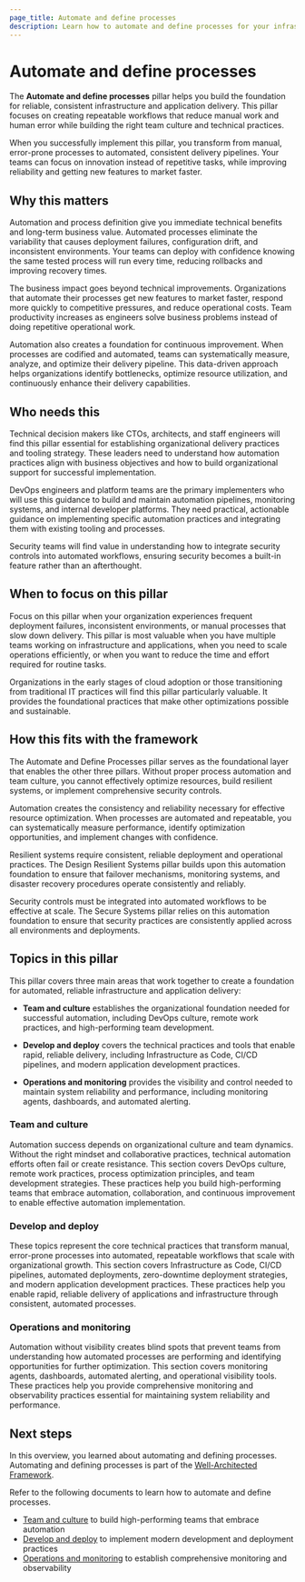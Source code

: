```yaml
---
page_title: Automate and define processes
description: Learn how to automate and define processes for your infrastructure.
---
```


# Automate and define processes

The **Automate and define processes** pillar helps you build the foundation for reliable, consistent infrastructure and application delivery. This pillar focuses on creating repeatable workflows that reduce manual work and human error while building the right team culture and technical practices.

When you successfully implement this pillar, you transform from manual, error-prone processes to automated, consistent delivery pipelines. Your teams can focus on innovation instead of repetitive tasks, while improving reliability and getting new features to market faster.

## Why this matters

Automation and process definition give you immediate technical benefits and long-term business value. Automated processes eliminate the variability that causes deployment failures, configuration drift, and inconsistent environments. Your teams can deploy with confidence knowing the same tested process will run every time, reducing rollbacks and improving recovery times.

The business impact goes beyond technical improvements. Organizations that automate their processes get new features to market faster, respond more quickly to competitive pressures, and reduce operational costs. Team productivity increases as engineers solve business problems instead of doing repetitive operational work.

Automation also creates a foundation for continuous improvement. When processes are codified and automated, teams can systematically measure, analyze, and optimize their delivery pipeline. This data-driven approach helps organizations identify bottlenecks, optimize resource utilization, and continuously enhance their delivery capabilities.

## Who needs this

Technical decision makers like CTOs, architects, and staff engineers will find this pillar essential for establishing organizational delivery practices and tooling strategy. These leaders need to understand how automation practices align with business objectives and how to build organizational support for successful implementation.

DevOps engineers and platform teams are the primary implementers who will use this guidance to build and maintain automation pipelines, monitoring systems, and internal developer platforms. They need practical, actionable guidance on implementing specific automation practices and integrating them with existing tooling and processes.

Security teams will find value in understanding how to integrate security controls into automated workflows, ensuring security becomes a built-in feature rather than an afterthought.

## When to focus on this pillar

Focus on this pillar when your organization experiences frequent deployment failures, inconsistent environments, or manual processes that slow down delivery. This pillar is most valuable when you have multiple teams working on infrastructure and applications, when you need to scale operations efficiently, or when you want to reduce the time and effort required for routine tasks.

Organizations in the early stages of cloud adoption or those transitioning from traditional IT practices will find this pillar particularly valuable. It provides the foundational practices that make other optimizations possible and sustainable.

## How this fits with the framework

The Automate and Define Processes pillar serves as the foundational layer that enables the other three pillars. Without proper process automation and team culture, you cannot effectively optimize resources, build resilient systems, or implement comprehensive security controls.

Automation creates the consistency and reliability necessary for effective resource optimization. When processes are automated and repeatable, you can systematically measure performance, identify optimization opportunities, and implement changes with confidence.

Resilient systems require consistent, reliable deployment and operational practices. The Design Resilient Systems pillar builds upon this automation foundation to ensure that failover mechanisms, monitoring systems, and disaster recovery procedures operate consistently and reliably.

Security controls must be integrated into automated workflows to be effective at scale. The Secure Systems pillar relies on this automation foundation to ensure that security practices are consistently applied across all environments and deployments.

## Topics in this pillar

This pillar covers three main areas that work together to create a foundation for automated, reliable infrastructure and application delivery:

- **Team and culture** establishes the organizational foundation needed for successful automation, including DevOps culture, remote work practices, and high-performing team development.

- **Develop and deploy** covers the technical practices and tools that enable rapid, reliable delivery, including Infrastructure as Code, CI/CD pipelines, and modern application development practices.

- **Operations and monitoring** provides the visibility and control needed to maintain system reliability and performance, including monitoring agents, dashboards, and automated alerting.

### Team and culture

Automation success depends on organizational culture and team dynamics. Without the right mindset and collaborative practices, technical automation efforts often fail or create resistance. This section covers DevOps culture, remote work practices, process optimization principles, and team development strategies. These practices help you build high-performing teams that embrace automation, collaboration, and continuous improvement to enable effective automation implementation.

### Develop and deploy

These topics represent the core technical practices that transform manual, error-prone processes into automated, repeatable workflows that scale with organizational growth. This section covers Infrastructure as Code, CI/CD pipelines, automated deployments, zero-downtime deployment strategies, and modern application development practices. These practices help you enable rapid, reliable delivery of applications and infrastructure through consistent, automated processes.

### Operations and monitoring

Automation without visibility creates blind spots that prevent teams from understanding how automated processes are performing and identifying opportunities for further optimization. This section covers monitoring agents, dashboards, automated alerting, and operational visibility tools. These practices help you provide comprehensive monitoring and observability practices essential for maintaining system reliability and performance.

## Next steps

In this overview, you learned about automating and defining processes. Automating and defining processes is part of the [Well-Architected Framework](/well-architected-framework).

Refer to the following documents to learn how to automate and define processes.

- [Team and culture](/well-architected-framework/automate-and-define-processes/team-and-culture) to build high-performing teams that embrace automation
- [Develop and deploy](/well-architected-framework/automate-and-define-processes/develop-and-deploy) to implement modern development and deployment practices
- [Operations and monitoring](/well-architected-framework/automate-and-define-processes/ops-monitoring) to establish comprehensive monitoring and observability